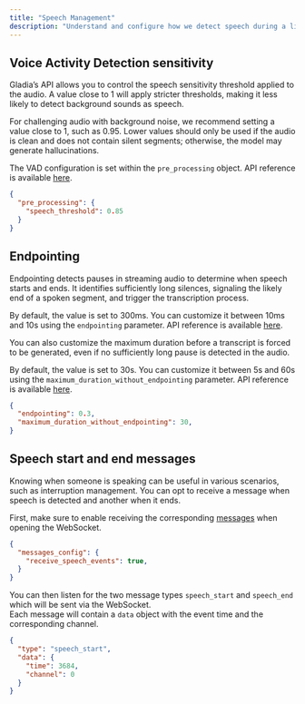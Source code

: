 ```yaml
---
title: "Speech Management"
description: "Understand and configure how we detect speech during a live session."
---
```


## Voice Activity Detection sensitivity

Gladia’s API allows you to control the speech sensitivity threshold applied to the audio. A value close to 1 will apply stricter thresholds, making it less likely to detect background sounds as speech. 

For challenging audio with background noise, we recommend setting a value close to 1, such as 0.95. Lower values should only be used if the audio is clean and does not contain silent segments; otherwise, the model may generate hallucinations.

The VAD configuration is set within the `pre_processing` object. API reference is available [here](https://docs.gladia.io/api-reference/v2/live/init#body-pre-processing).

```json
{
  "pre_processing": {
    "speech_threshold": 0.85
  }
}
```

## Endpointing

Endpointing detects pauses in streaming audio to determine when speech starts and ends. It identifies sufficiently long silences, signaling the likely end of a spoken segment, and trigger the transcription process.

By default, the value is set to 300ms. You can customize it between 10ms and 10s using the `endpointing` parameter. API reference is available [here](https://docs.gladia.io/api-reference/v2/live/init#body-endpointing).

You can also customize the maximum duration before a transcript is forced to be generated, even if no sufficiently long pause is detected in the audio.

By default, the value is set to 30s. You can customize it between 5s and 60s using the `maximum_duration_without_endpointing` parameter. API reference is available [here](https://docs.gladia.io/api-reference/v2/live/init#body-maximum-duration-without-endpointing).

```json
{
  "endpointing": 0.3,
  "maximum_duration_without_endpointing": 30,
}
```

## Speech start and end messages

Knowing when someone is speaking can be useful in various scenarios, such as interruption management. You can opt to receive a message when speech is detected and another when it ends.

First, make sure to enable receiving the corresponding [messages](/chapters/live-stt/messages-config) when opening the WebSocket.

```json
{
  "messages_config": {
    "receive_speech_events": true,
  }
}
```

You can then listen for the two message types `speech_start` and `speech_end` which will be sent via the WebSocket. <br/>
Each message will contain a `data` object with the event time and the corresponding channel.

```json
{
  "type": "speech_start",
  "data": {
    "time": 3684,
    "channel": 0
  }
}
```